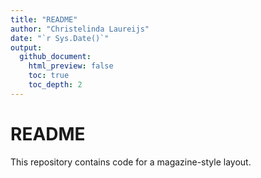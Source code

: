 ```yaml
---
title: "README"
author: "Christelinda Laureijs"
date: "`r Sys.Date()`"
output:
  github_document:
    html_preview: false
    toc: true
    toc_depth: 2
---
```


# README

This repository contains \LaTeX code for a magazine-style layout.
